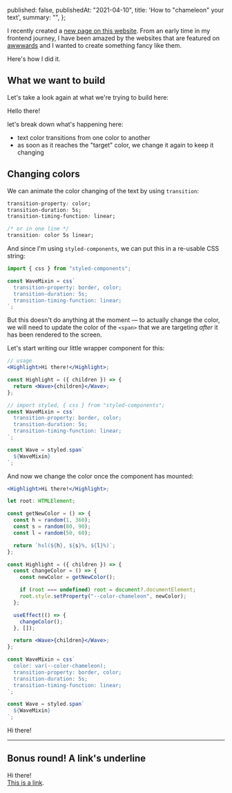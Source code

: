 
  published: false,
  publishedAt: "2021-04-10",
  title: 'How to "chameleon" your text',
  summary: "",
};

I recently created a [new page on this website](/fancy-pants). From an early time in my frontend journey, I have been amazed by the websites that are featured on [awwwards](https://www.awwwards.com/awwwards/collections/freelance-portfolio/) and I wanted to create something <Highlight><Sparkles>fancy</Sparkles></Highlight> like them.

Here's how I did it.

## What we want to build

Let's take a look again at what we're trying to build here:

<Heavy>
  <ChromaHighlight>Hello there!</ChromaHighlight>
</Heavy>

let's break down what's happening here:

- text color transitions from one color to another
- as soon as it reaches the "target" color, we change it again to keep it changing

## Changing colors

We can animate the color changing of the text by using `transition`:

```css
transition-property: color;
transition-duration: 5s;
transition-timing-function: linear;

/* or in one line */
transition: color 5s linear;
```

And since I'm using `styled-components`, we can put this in a re-usable CSS string:

```js
import { css } from "styled-components";

const WaveMixin = css`
  transition-property: border, color;
  transition-duration: 5s;
  transition-timing-function: linear;
`;
```

But this doesn't do anything at the moment — to actually change the color, we will need to update the color of the `<span>` that we are targeting _after_ it has been rendered to the screen.

Let's start writing our little wrapper component for this:

```jsx
// usage
<Highlight>Hi there!</Highlight>;

const Highlight = ({ children }) => {
  return <Wave>{children}</Wave>;
};

// import styled, { css } from "styled-components";
const WaveMixin = css`
  transition-property: border, color;
  transition-duration: 5s;
  transition-timing-function: linear;
`;

const Wave = styled.span`
  ${WaveMixin}
`;
```

And now we change the color once the component has mounted:

```jsx {3-11,14-19,21-23}
<Highlight>Hi there!</Highlight>;

let root: HTMLElement;

const getNewColor = () => {
  const h = random(1, 360);
  const s = random(80, 90);
  const l = random(50, 60);

  return `hsl(${h}, ${s}%, ${l}%)`;
};

const Highlight = ({ children }) => {
  const changeColor = () => {
    const newColor = getNewColor();

    if (root === undefined) root = document?.documentElement;
    root.style.setProperty("--color-chameleon", newColor);
  };

  useEffect(() => {
    changeColor();
  }, []);

  return <Wave>{children}</Wave>;
};

const WaveMixin = css`
  color: var(--color-chameleon);
  transition-property: border, color;
  transition-duration: 5s;
  transition-timing-function: linear;
`;

const Wave = styled.span`
  ${WaveMixin}
`;
```

<Heavy>
  <HighlightWithUseEffect>Hi there!</HighlightWithUseEffect>
</Heavy>

---

## Bonus round! A link's underline

<Heavy>
  <ChromaHighlight link>
    Hi there!
    <br />
    <a href="#">This is a link</a>.
  </ChromaHighlight>
</Heavy>
